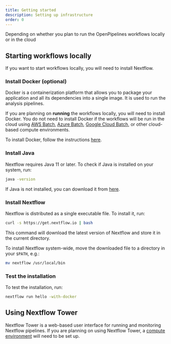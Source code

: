 ```yaml
---
title: Getting started
description: Setting up infrastructure
order: 0
---
```


Depending on whether you plan to run the OpenPipelines workflows locally or in the cloud

## Starting workflows locally

If you want to start workflows locally, you will need to install Nextflow.

### Install Docker (optional)

Docker is a containerization platform that allows you to package your application and all its dependencies into a single image. It is used to run the analysis pipelines.

If you are planning on **running** the workflows locally, you will need to install Docker. You do not need to install Docker if the workflows will be run in the cloud using [AWS Batch](https://www.nextflow.io/docs/latest/aws.html#aws-batch), [Azure Batch](https://www.nextflow.io/docs/latest/azure.html#azure-batch), [Google Cloud Batch](https://www.nextflow.io/docs/latest/google.html#cloud-batch), or other cloud-based compute environments.

To install Docker, follow the instructions [here](https://docs.docker.com/install/).

### Install Java

Nextflow requires Java 11 or later. To check if Java is installed on your system, run:

```bash
java -version
```

If Java is not installed, you can download it from [here](https://www.java.com/en/download/).

### Install Nextflow

Nextflow is distributed as a single executable file. To install it, run:

```bash
curl -s https://get.nextflow.io | bash
```

This command will download the latest version of Nextflow and store it in the current directory.

To install Nextflow system-wide, move the downloaded file to a directory in your `$PATH`, e.g.:

```bash
mv nextflow /usr/local/bin
```

### Test the installation

To test the installation, run:

```bash
nextflow run hello -with-docker
```



## Using Nextflow Tower

Nextflow Tower is a web-based user interface for running and monitoring Nextflow pipelines. If you are planning on using Nextflow Tower, a [compute environment](https://docs.seqera.io/platform/23.3.0/compute-envs/overview) will need to be set up.